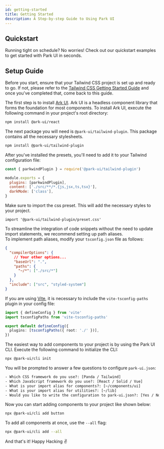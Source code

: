 ```yaml
---
id: getting-started
title: Getting Started
description: A Step-by-step Guide to Using Park UI
---
```



## Quickstart

Running tight on schedule? No worries! Check out our quickstart examples to get started with Park UI in seconds.

<Quickstart />

## Setup Guide

<Steps>
<Step title="Prerequisite" number="1">

Before you start, ensure that your Tailwind CSS project is set up and ready to go. If not, please refer to the
[Tailwind CSS Getting Started Guide](https://tailwindcss.com/docs/installation) and once you've completed that, come
back to this guide.

</Step>
<Step title="Install Ark UI" number="2">

The first step is to install [Ark UI](https://ark-ui.com). Ark UI is a headless component library that forms the
foundation for most components. To install Ark UI, execute the following command in your project's root directory:

```bash multi
npm install @ark-ui/react
```

</Step>
<Step number="3" title="Install the Tailwind Plugin">

The next package you will need is `@park-ui/tailwind-plugin`. This package contains all the necessary stylesheets.

```bash
npm install @park-ui/tailwind-plugin
```

After you've installed the presets, you'll need to add it to your Tailwind configuration file:

```jsx
const { parkwindPlugin } = require('@park-ui/tailwind-plugin')

module.exports = {
  plugins: [parkwindPlugin],
  content: ['./src/**/*.{js,jsx,ts,tsx}'],
  darkMode: ['class'],
}
```

Make sure to import the css preset. This will add the necessary styles to your project.

```tsx
import '@park-ui/tailwind-plugin/preset.css'
```

</Step>
<Step number="4" title="Path Aliases">

To streamline the integration of code snippets without the need to update import statements, we recommend setting up path aliases. <br />
To implement path aliases, modify your `tsconfig.json` file as follows:

```json
{
  "compilerOptions": {
    // Your other options...
    "baseUrl": ".",
    "paths": {
      "~/*": ["./src/*"]
    }
  },
  "include": ["src", "styled-system"]
}
```

If you are using [Vite](https://vitejs.dev/), it is necessary to include the `vite-tsconfig-paths` plugin in your config file:

```ts
import { defineConfig } from 'vite'
import tsconfigPaths from 'vite-tsconfig-paths'

export default defineConfig({
  plugins: [tsconfigPaths({ root: './' })],
})
```
</Step>

<Step number="5" title="Add your first component">

The easiest way to add components to your project is by using the Park UI CLI. Execute the following command to initialize the CLI:

```bash
npx @park-ui/cli init
```

You will be prompted to answer a few questions to configure `park-ui.json`:

```txt
- Which CSS framework do you use?: [Panda / Tailwind]
- Which JavaScript framework do you use?: [React / Solid / Vue]
- What is your import alias for components?: [~/components/ui]
- What is your import alias for utilities?: [~/lib]
- Would you like to write the configuration to park-ui.json?: [Yes / No]
```

Now you can start adding components to your project like shown below:

```bash
npx @park-ui/cli add button
```

To add all components at once, use the `--all` flag:

```bash
npx @park-ui/cli add --all
```

And that's it! Happy Hacking ✌️

</Step>
</Steps>
